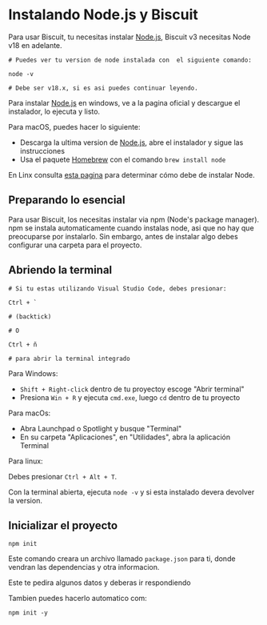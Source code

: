# Instalando Node.js y Biscuit

Para usar Biscuit, tu necesitas instalar [Node.js](https://nodejs.org/), Biscuit v3 necesitas Node v18 en adelante.

```shell filename="Tip"
# Puedes ver tu version de node instalada con  el siguiente comando:

node -v

# Debe ser v18.x, si es asi puedes continuar leyendo.
```

Para instalar [Node.js](https://nodejs.org/) en windows, ve a la pagina oficial y descargue el instalador, lo ejecuta y listo.

Para macOS, puedes hacer lo siguiente:

- Descarga la ultima version de [Node.js](https://nodejs.org/), abre el instalador y sigue las instrucciones
- Usa el paquete [Homebrew](https://brew.sh/) con el comando ` brew install node `

En Linx consulta [esta pagina](https://nodejs.org/en/download/package-manager/) para determinar cómo debe de instalar Node.

## Preparando lo esencial

Para usar Biscuit, los necesitas instalar via npm (Node's package manager). npm se instala automaticamente cuando instalas node, asi que no hay que preocuparse por instalarlo. Sin embargo, antes de instalar algo debes configurar una carpeta para el proyecto.

## Abriendo la terminal

```shell filename="Tip"
# Si tu estas utilizando Visual Studio Code, debes presionar:

Ctrl + `

# (backtick)

# O

Ctrl + ñ

# para abrir la terminal integrado
```

Para Windows:

- ` Shift + Right-click ` dentro de tu proyectoy escoge "Abrir terminal"
- Presiona ` Win + R ` y ejecuta ` cmd.exe `, luego ` cd ` dentro de tu proyecto

Para macOs:

- Abra Launchpad o Spotlight y busque "Terminal"
- En su carpeta "Aplicaciones", en "Utilidades", abra la aplicación Terminal

Para linux: 

Debes presionar ` Ctrl + Alt + T `.

Con la terminal abierta, ejecuta ` node -v ` y si esta instalado devera devolver la version.

## Inicializar el proyecto

```shell npm2yarn
npm init
```

Este comando creara un archivo llamado ` package.json ` para ti, donde vendran las dependencias y otra informacion.

Este te pedira algunos datos y deberas ir respondiendo

Tambien puedes hacerlo automatico com:

```shell npm2yarn
npm init -y
```

